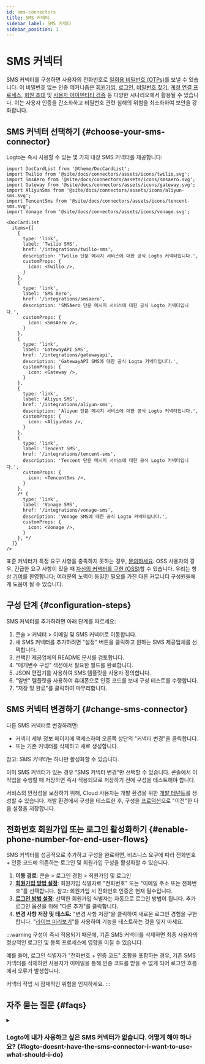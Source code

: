 ```yaml
---
id: sms-connectors
title: SMS 커넥터
sidebar_label: SMS 커넥터
sidebar_position: 1
---
```


# SMS 커넥터

SMS 커넥터를 구성하면 사용자의 전화번호로 [일회용 비밀번호 (OTPs)](https://auth.wiki/otp)를 보낼 수 있습니다. 이 비밀번호 없는 인증 메커니즘은 [회원가입](/end-user-flows/sign-up-and-sign-in/sign-up), [로그인](/end-user-flows/sign-up-and-sign-in/sign-in), [비밀번호 찾기](/end-user-flows/sign-up-and-sign-in/reset-password), [계정 연결 프로세스](/end-user-flows/sign-up-and-sign-in/social-sign-in#account-linking), [회원 초대](/end-user-flows/organization-experience/invite-organization-members) 및 [사용자 아이덴티티 검증](/end-user-flows/security-verification) 등 다양한 시나리오에서 활용될 수 있습니다. 이는 사용자 인증을 간소화하고 비밀번호 관련 침해의 위험을 최소화하여 보안을 강화합니다.

## SMS 커넥터 선택하기 \{#choose-your-sms-connector}

Logto는 즉시 사용할 수 있는 몇 가지 내장 SMS 커넥터를 제공합니다:

```mdx-code-block
import DocCardList from '@theme/DocCardList';
import Twilio from '@site/docs/connectors/assets/icons/twilio.svg';
import SmsAero from '@site/docs/connectors/assets/icons/smsaero.svg';
import Gateway from '@site/docs/connectors/assets/icons/gateway.svg';
import AliyunSms from '@site/docs/connectors/assets/icons/aliyun-sms.svg';
import TencentSms from '@site/docs/connectors/assets/icons/tencent-sms.svg';
import Vonage from '@site/docs/connectors/assets/icons/vonage.svg';

<DocCardList
  items={[
    {
      type: 'link',
      label: 'Twilio SMS',
      href: '/integrations/twilio-sms',
      description: 'Twilio 단문 메시지 서비스에 대한 공식 Logto 커넥터입니다.',
      customProps: {
        icon: <Twilio />,
      }
    },
    {
      type: 'link',
      label: 'SMS Aero',
      href: '/integrations/smsaero',
      description: 'SMSAero 단문 메시지 서비스에 대한 공식 Logto 커넥터입니다.',
      customProps: {
        icon: <SmsAero />,
      }
    },
    {
      type: 'link',
      label: 'GatewayAPI SMS',
      href: '/integrations/gatewayapi',
      description: 'GatewayAPI SMS에 대한 공식 Logto 커넥터입니다.',
      customProps: {
        icon: <Gateway />,
      }
    },
    {
      type: 'link',
      label: 'Aliyun SMS',
      href: '/integrations/aliyun-sms',
      description: 'Aliyun 단문 메시지 서비스에 대한 공식 Logto 커넥터입니다.',
      customProps: {
        icon: <AliyunSms />,
      }
    },
    {
      type: 'link',
      label: 'Tencent SMS',
      href: '/integrations/tencent-sms',
      description: 'Tencent 단문 메시지 서비스에 대한 공식 Logto 커넥터입니다.',
      customProps: {
        icon: <TencentSms />,
      }
    },
    /* {
      type: 'link',
      label: 'Vonage SMS',
      href: '/integrations/vonage-sms',
      description: 'Vonage SMS에 대한 공식 Logto 커넥터입니다.',
      customProps: {
        icon: <Vonage />,
      }
    }, */
  ]}
/>
```

표준 커넥터가 특정 요구 사항을 충족하지 못하는 경우, [문의하세요](https://logto.productlane.com/roadmap). OSS 사용자의 경우, 긴급한 요구 사항이 있을 때 [자신의 커넥터를 구현 (OSS)](/logto-oss/develop-your-connector/implement-connectors#build-a-passwordless-connector)할 수 있습니다. 우리는 항상 [기여](/logto-oss/contribution)를 환영합니다; 여러분의 노력이 동일한 필요를 가진 다른 커뮤니티 구성원들에게 도움이 될 수 있습니다.

## 구성 단계 \{#configuration-steps}

SMS 커넥터를 추가하려면 아래 단계를 따르세요:

1. <CloudLink to="/connectors/passwordless">콘솔 > 커넥터 > 이메일 및 SMS 커넥터</CloudLink>로
   이동합니다.
2. 새 SMS 커넥터를 추가하려면 "설정" 버튼을 클릭하고 원하는 SMS 제공업체를 선택합니다.
3. 선택한 제공업체의 README 문서를 검토합니다.
4. "매개변수 구성" 섹션에서 필요한 필드를 완료합니다.
5. JSON 편집기를 사용하여 SMS 템플릿을 사용자 정의합니다.
6. "일반" 템플릿을 사용하여 휴대폰으로 인증 코드를 보내 구성 테스트를 수행합니다.
7. "저장 및 완료"를 클릭하여 마무리합니다.

## SMS 커넥터 변경하기 \{#change-sms-connector}

다른 SMS 커넥터로 변경하려면:

- 커넥터 세부 정보 페이지에 액세스하여 오른쪽 상단의 "커넥터 변경"을 클릭합니다.
- 또는 기존 커넥터를 삭제하고 새로 생성합니다.

참고: *SMS 커넥터*는 하나만 활성화할 수 있습니다.

이미 SMS 커넥터가 있는 경우 "SMS 커넥터 변경"만 선택할 수 있습니다. 콘솔에서 이 작업을 수행할 때 저장하면 즉시 적용되므로 저장하기 전에 구성을 테스트해야 합니다.

서비스의 안정성을 보장하기 위해, Cloud 사용자는 개발 환경을 위한 [개발 테넌트](/logto-cloud/tenant-settings#development)를 생성할 수 있습니다. 개발 환경에서 구성을 테스트한 후, 구성을 [프로덕션](/logto-cloud/tenant-settings#production)으로 "이전"한 다음 설정을 저장합니다.

## 전화번호 회원가입 또는 로그인 활성화하기 \{#enable-phone-number-for-end-user-flows}

SMS 커넥터를 성공적으로 추가하고 구성을 완료하면, 비즈니스 요구에 따라 전화번호 + 인증 코드에 의존하는 로그인 및 회원가입 구성을 활성화할 수 있습니다.

1. **이동 경로**: <CloudLink to="/sign-in-experience/sign-up-and-sign-in">콘솔 > 로그인 경험 > 회원가입 및 로그인</CloudLink>
2. [**회원가입 방법 설정**](/end-user-flows/sign-up-and-sign-in/sign-up): 회원가입 식별자로 "전화번호" 또는 "이메일 주소 또는 전화번호"를 선택합니다. 참고: 회원가입 시 전화번호 인증은 현재 필수입니다.
3. [**로그인 방법 설정**](/end-user-flows/sign-up-and-sign-in/sign-in): 선택한 회원가입 식별자는 자동으로 로그인 방법이 됩니다. 추가 로그인 옵션을 위해 "다른 추가"를 클릭합니다.
4. **변경 사항 저장 및 테스트:** "변경 사항 저장"을 클릭하여 새로운 로그인 경험을 구현합니다. "[라이브 미리보기](/customization/live-preview)"를 사용하여 기능을 테스트하는 것을 잊지 마세요.

:::warning
구성이 즉시 적용되기 때문에, 기존 SMS 커넥터를 삭제하면 최종 사용자의 정상적인 로그인 및 등록 프로세스에 영향을 미칠 수 있습니다.

예를 들어, 로그인 식별자가 "전화번호 + 인증 코드" 조합을 포함하는 경우, 기존 SMS 커넥터를 삭제하면 사용자가 이메일을 통해 인증 코드를 받을 수 없게 되어 로그인 흐름에서 오류가 발생합니다.

커넥터 작업 시 잠재적인 위험을 인지하세요.
:::

## 자주 묻는 질문 \{#faqs}

<details>
<summary>

### Logto에 내가 사용하고 싶은 SMS 커넥터가 없습니다. 어떻게 해야 하나요? \{#logto-doesnt-have-the-sms-connector-i-want-to-use-what-should-i-do}

</summary>

우리는 더 많은 커넥터를 개발 중입니다. 추가 옵션이 필요하면 Discord에서 요구 사항을 알려주시고 [GitHub](https://github.com/logto-io/logto/issues)에서 기능 요청을 제출하세요. 추가 지원이 필요하면 [이메일로 문의](mailto:contact@logto.io)할 수도 있습니다.

오픈 소스 Logto 사용자에게는 특정 시나리오에 따라 [자신의 커넥터를 사용자 정의](/logto-oss/develop-your-connector)할 수 있는 확장 가능한 커넥터 생성 방법을 제공합니다. 커뮤니티의 다른 사람들이 여러분의 작업으로부터 혜택을 받을 수 있도록 Logto에 풀 리퀘스트를 제출하는 것을 항상 환영합니다.

</details>
